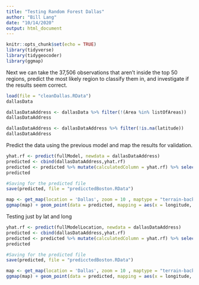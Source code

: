 ```yaml
---
title: "Testing Random Forest Dallas"
author: "Bill Lang"
date: "10/14/2020"
output: html_document
---
```


```r
knitr::opts_chunk$set(echo = TRUE)
library(tidyverse)
library(tidygeocoder)
library(ggmap)
```


Next we can take the 37,506 observations that aren't inside the top 50 regions, predict the most likely region to classify them in, and investigate if the results seem correct.

```r
load(file = "cleanDallas.RData")
dallasData
```

```r
dallasDataAddress <- dallasData %>% filter(!(Area %in% listOfAreas))
dallasDataAddress 
```

```r
dallasDataAddress <- dallasDataAddress %>% filter(!is.na(latitude))
dallasDataAddress
```

Predict the data using the previous model and map the results for validation. 

```r
yhat.rf <- predict(fullModel, newdata = dallasDataAddress)
predicted <- cbind(dallasDataAddress,yhat.rf)
predicted <- predicted %>% mutate(calculatedColumn = yhat.rf) %>% select(-yhat.rf)
predicted

#Saving for the predicted file
save(predicted, file = "predicctedBoston.RData")
```


```r
map <- get_map(location = 'Dallas', zoom = 10 , maptype = "terrain-background", source = 'google', color = 'color')
ggmap(map) + geom_point(data = predicted, mapping = aes(x = longitude, y = latitude, color = factor(calculatedColumn)), size = .1)+ theme(legend.position = "none")
```




Testing just by lat and long

```r
yhat.rf <- predict(fullModelLocation, newdata = dallasDataAddress)
predicted <- cbind(dallasDataAddress,yhat.rf)
predicted <- predicted %>% mutate(calculatedColumn = yhat.rf) %>% select(-yhat.rf)
predicted

#Saving for the predicted file
save(predicted, file = "predicctedBoston.RData")
```


```r
map <- get_map(location = 'Dallas', zoom = 10 , maptype = "terrain-background", source = 'google', color = 'color')
ggmap(map) + geom_point(data = predicted, mapping = aes(x = longitude, y = latitude, color = factor(calculatedColumn)), size = .1)+ theme(legend.position = "none")
```




